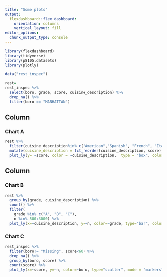 ```yaml
---
title: "Some plots"
output: 
  flexdashboard::flex_dashboard:
    orientation: columns
    vertical_layout: fill
editor_options: 
  chunk_output_type: console
---
```


```r
library(flexdashboard)
library(tidyverse)
library(p8105.datasets)
library(plotly)
```

```r
data("rest_inspec")

rest=
rest_inspec %>% 
  select(boro, grade, score, cuisine_description) %>% 
  drop_na() %>% 
  filter(boro == "MANHATTAN") 
```

Column {data-width=650}
-----------------------------------------------------------------------

### Chart A

```r
rest %>% 
  filter(cuisine_description%in% c("American","Spanish", "French", "Italian", "Korean", "Chinese", "Japanese")) %>% 
  mutate(cuisine_description = fct_reorder(cuisine_description, score)) %>% 
  plot_ly(y= ~score, color = ~cuisine_description,  type = "box", colors = "Set2")
```

Column {data-width=350}
-----------------------------------------------------------------------

### Chart B

```r
rest %>% 
  group_by(grade, cuisine_description) %>% 
  count() %>% 
  filter(
    grade %in% c("A", "B", "C"),
    n %in% 500:3000) %>% 
  plot_ly(x=~cuisine_description, y=~n, color=~grade, type="bar", colors = "Set3")
```

### Chart C

```r
rest_inspec %>%  
  filter(boro!= "Missing", score<60) %>% 
  drop_na() %>% 
  group_by(boro, score) %>% 
  count(score) %>%
  plot_ly(x=~score, y=~n, color=~boro, type="scatter", mode = "markers")
```

